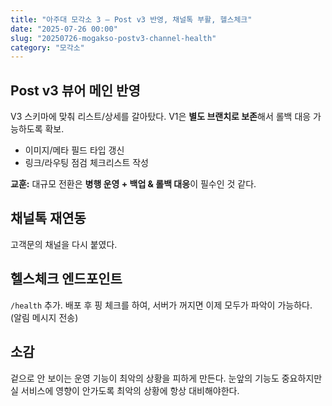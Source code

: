 ```yaml
---
title: "아주대 모각소 3 — Post v3 반영, 채널톡 부활, 헬스체크"
date: "2025-07-26 00:00"
slug: "20250726-mogakso-postv3-channel-health"
category: "모각소"
---
```


## Post v3 뷰어 메인 반영

V3 스키마에 맞춰 리스트/상세를 갈아탔다.
V1은 **별도 브랜치로 보존**해서 롤백 대응 가능하도록 확보.

- 이미지/메타 필드 타입 갱신
- 링크/라우팅 점검 체크리스트 작성

**교훈:** 대규모 전환은 **병행 운영 + 백업 & 롤백 대응**이 필수인 것 같다.

## 채널톡 재연동

고객문의 채널을 다시 붙였다.

## 헬스체크 엔드포인트

`/health` 추가. 배포 후 핑 체크를 하여, 서버가 꺼지면 이제 모두가 파악이 가능하다. (알림 메시지 전송)

## 소감

겉으로 안 보이는 운영 기능이 최악의 상황을 피하게 만든다.
눈앞의 기능도 중요하지만 실 서비스에 영향이 안가도록 최악의 상황에 항상 대비해야한다.
